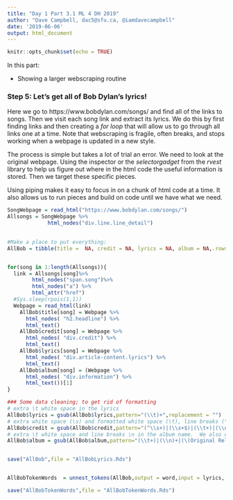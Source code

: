 ```yaml
---
title: "Day 1 Part 3.1 ML 4 DH 2019"
author: "Dave Campbell, dac5@sfu.ca, @iamdavecampbell"
date: '2019-06-06'
output: html_document
---
```


```r
knitr::opts_chunk$set(echo = TRUE)
```


In this part:

- Showing a larger webscraping routine

### Step 5: Let's get all of Bob Dylan's lyrics!
Here we go to https://www.bobdylan.com/songs/ and find all of the links to songs.  Then we visit each song link and extract its lyrics.  We do this by first finding links and then creating a _for loop_ that will allow us to go through all links one at a time.  Note that webscraping is fragile, often breaks, and stops working when a webpage is updated in a new style.


The process is simple but takes a lot of trial an error.  We need to look at the original webpage.  Using the inspector or the _selectorgadget_ from the _rvest_ library to help us figure out where in the html code the useful information is stored.  Then we target these specific pieces.  

Using piping makes it easy to focus in on a chunk of html code at a time.  It also allows us to run pieces and build on code until we have what we need.



```r
SongWebpage = read_html("https://www.bobdylan.com/songs/")
Allsongs = SongWebpage %>% 
             html_nodes("div.line.line_detail") 
  

#Make a place to put everything:
AllBob = tibble(title =  NA, credit = NA, lyrics = NA, album = NA,.rows = length(Allsongs))


for(song in 1:length(Allsongs)){
  link = Allsongs[song]%>%
        html_nodes("span.song")%>% 
        html_nodes("a") %>% 
        html_attr("href")  
  #Sys.sleep(rpois(1,1))
  Webpage = read_html(link)
    AllBob$title[song] = Webpage %>% 
      html_nodes( "h2.headline") %>%
      html_text()
    AllBob$credit[song] = Webpage %>% 
      html_nodes( "div.credit") %>%
      html_text()
    AllBob$lyrics[song] = Webpage %>% 
      html_nodes( "div.article-content.lyrics") %>%
      html_text()
    AllBob$album[song] = (Webpage %>% 
      html_nodes( "div.information") %>%
      html_text())[1]
}

### Some data cleaning; to get rid of formatting
# extra \t white space in the lyrics
AllBob$lyrics = gsub(AllBob$lyrics,pattern="(\\t)+",replacement = "")
# extra white space (\s) and formatted white space (\t), line breaks (\n) and the words 'Written by:'
AllBob$credit = gsub(AllBob$credit,pattern="(^\\s+)|(\\s+$)|(\\t+)|(\\n)+|(Written by: )",replacement = "")
# extra \t white space and line breaks \n in the album name.  We also don't care about the words '(Original Release)'
AllBob$album = gsub(AllBob$album,pattern="(\\t+)|(\\n)+|(\(Original Release\))",replacement = "")


save("AllBob",file = "AllBobLyrics.Rds")


AllBobTokenWords  = unnest_tokens(AllBob,output = word,input = lyrics, token = "words")

save("AllBobTokenWords",file = "AllBobTokenWords.Rds")

```


